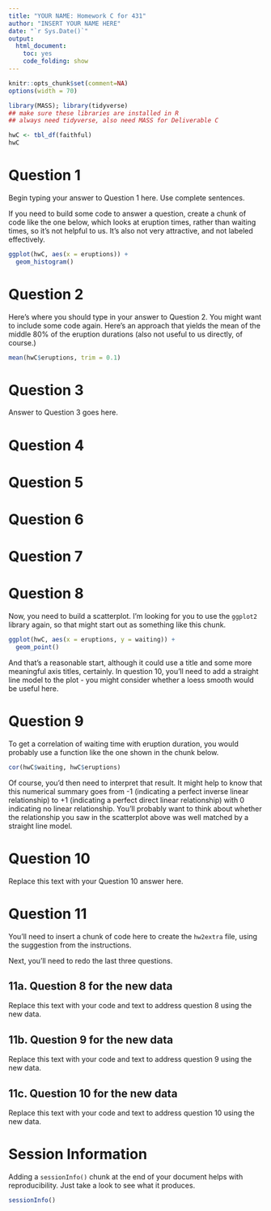 ---
title: "YOUR NAME: Homework C for 431"
author: "INSERT YOUR NAME HERE"
date: "`r Sys.Date()`"
output:
  html_document:
    toc: yes
    code_folding: show
---

```{r setup, message=FALSE}
knitr::opts_chunk$set(comment=NA)
options(width = 70)

library(MASS); library(tidyverse)
## make sure these libraries are installed in R
## always need tidyverse, also need MASS for Deliverable C
```

```{r create_hw2_tibble}
hwC <- tbl_df(faithful)
hwC
```

# Question 1

Begin typing your answer to Question 1 here. Use complete sentences.

If you need to build some code to answer a question, create a chunk of code like the one below, which looks at eruption times, rather than waiting times, so it's not helpful to us. It's also not very attractive, and not labeled effectively.

```{r q02_histogram}
ggplot(hwC, aes(x = eruptions)) +
  geom_histogram()
```

# Question 2

Here's where you should type in your answer to Question 2. You might want to include some code again. Here's an approach that yields the mean of the middle 80% of the eruption durations (also not useful to us directly, of course.)

```{r q02_trimmed_mean_durations}
mean(hwC$eruptions, trim = 0.1)
```

# Question 3

Answer to Question 3 goes here.

# Question 4

# Question 5

# Question 6

# Question 7

# Question 8

Now, you need to build a scatterplot. I'm looking for you to use the `ggplot2` library again, so that might start out as something like this chunk.

```{r q08_scatterplot_draft}
ggplot(hwC, aes(x = eruptions, y = waiting)) +
  geom_point()
```

And that's a reasonable start, although it could use a title and some more meaningful axis titles, certainly. In question 10, you'll need to add a straight line model to the plot - you might consider whether a loess smooth would be useful here.

# Question 9

To get a correlation of waiting time with eruption duration, you would probably use a function like the one shown in the chunk below. 

```{r q09_correlation}
cor(hwC$waiting, hwC$eruptions)
```

Of course, you'd then need to interpret that result. It might help to know that this numerical summary goes from -1 (indicating a perfect inverse linear relationship) to +1 (indicating a perfect direct linear relationship) with 0 indicating no linear relationship. You'll probably want to think about whether the relationship you saw in the scatterplot above was well matched by a straight line model.

# Question 10

Replace this text with your Question 10 answer here.

# Question 11

You'll need to insert a chunk of code here to create the `hw2extra` file, using the suggestion from the instructions.

Next, you'll need to redo the last three questions.

## 11a. Question 8 for the new data

Replace this text with your code and text to address question 8 using the new data.

## 11b. Question 9 for the new data

Replace this text with your code and text to address question 9 using the new data.

## 11c. Question 10 for the new data

Replace this text with your code and text to address question 10 using the new data.

# Session Information

Adding a `sessionInfo()` chunk at the end of your document helps with reproducibility.  Just take a look to see what it produces.

```{r}
sessionInfo()
```
